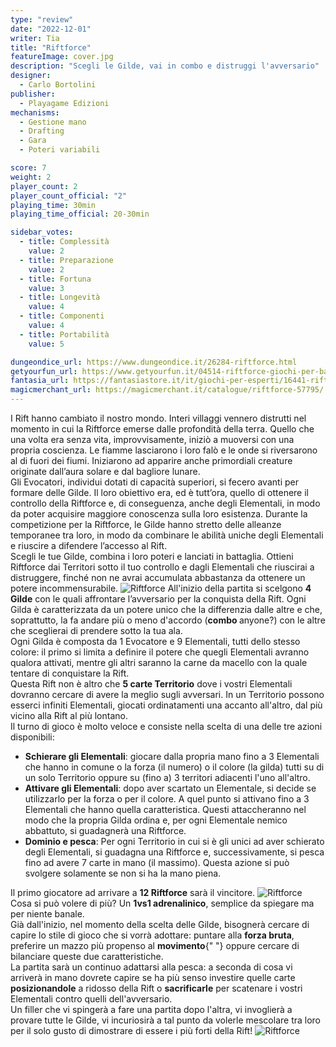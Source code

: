 ```yaml
---
type: "review"
date: "2022-12-01"
writer: Tia
title: "Riftforce"
featureImage: cover.jpg
description: "Scegli le Gilde, vai in combo e distruggi l'avversario"
designer:
  - Carlo Bortolini
publisher:
  - Playagame Edizioni
mechanisms:
  - Gestione mano
  - Drafting
  - Gara
  - Poteri variabili

score: 7
weight: 2
player_count: 2
player_count_official: "2"
playing_time: 30min
playing_time_official: 20-30min

sidebar_votes:
  - title: Complessità
    value: 2
  - title: Preparazione
    value: 2
  - title: Fortuna
    value: 3
  - title: Longevità
    value: 4
  - title: Componenti
    value: 4
  - title: Portabilità
    value: 5

dungeondice_url: https://www.dungeondice.it/26284-riftforce.html
getyourfun_url: https://www.getyourfun.it/04514-riftforce-giochi-per-bambini.html
fantasia_url: https://fantasiastore.it/it/giochi-per-esperti/16441-riftforce.html
magicmerchant_url: https://magicmerchant.it/catalogue/riftforce-57795/
---
```


<Setting>
  I Rift hanno cambiato il nostro mondo. Interi villaggi vennero distrutti nel momento in cui la Riftforce emerse dalle
  profondità della terra. Quello che una volta era senza vita, improvvisamente, iniziò a muoversi con una propria
  coscienza. Le fiamme lasciarono i loro falò e le onde si riversarono al di fuori dei fiumi. Iniziarono ad apparire
  anche primordiali creature originate dall’aura solare e dal bagliore lunare.
  <br />
  Gli Evocatori, individui dotati di capacità superiori, si fecero avanti per formare delle Gilde. Il loro obiettivo
  era, ed è tutt’ora, quello di ottenere il controllo della Riftforce e, di conseguenza, anche degli Elementali, in modo
  da poter acquisire maggiore conoscenza sulla loro esistenza. Durante la competizione per la Riftforce, le Gilde hanno
  stretto delle alleanze temporanee tra loro, in modo da combinare le abilità uniche degli Elementali e riuscire a
  difendere l’accesso al Rift.
  <br />
  Scegli le tue Gilde, combina i loro poteri e lanciati in battaglia. Ottieni Riftforce dai Territori sotto il tuo
  controllo e dagli Elementali che riuscirai a distruggere, finché non ne avrai accumulata abbastanza da ottenere un
  potere incommensurabile.
</Setting>

<img src="./game1.jpg" alt="Riftforce" />

<Rules>
  All'inizio della partita si scelgono <strong>4 Gilde</strong> con le quali affrontare l’avversario per la conquista
  della Rift. Ogni Gilda è caratterizzata da un potere unico che la differenzia dalle altre e che, soprattutto, la fa
  andare più o meno d'accordo (<strong>combo </strong>
  anyone?) con le altre che sceglierai di prendere sotto la tua ala.
  <br />
  Ogni Gilda è composta da 1 Evocatore e 9 Elementali, tutti dello stesso colore: il primo si limita a definire il potere
  che quegli Elementali avranno qualora attivati, mentre gli altri saranno la carne da macello con la quale tentare di conquistare
  la Rift.
  <br />
  Questa Rift non è altro che <strong>5 carte Territorio</strong> dove i vostri Elementali dovranno cercare di avere la meglio
  sugli avversari. In un Territorio possono esserci infiniti Elementali, giocati ordinatamenti una accanto all'altro, dal
  più vicino alla Rift al più lontano.
  <br />
  Il turno di gioco è molto veloce e consiste nella scelta di una delle tre azioni disponibili:
  <ul>
    <li>
      <strong>Schierare gli Elementali</strong>: giocare dalla propria mano fino a 3 Elementali che hanno in comune o la
      forza (il numero) o il colore (la gilda) tutti su di un solo Territorio oppure su (fino a) 3 territori adiacenti
      l'uno all'altro.
    </li>
    <li>
      <strong>Attivare gli Elementali</strong>: dopo aver scartato un Elementale, si decide se utilizzarlo per la forza
      o per il colore. A quel punto si attivano fino a 3 Elementali che hanno quella caratteristica. Questi
      attaccheranno nel modo che la propria Gilda ordina e, per ogni Elementale nemico abbattuto, si guadagnerà una
      Riftforce.
    </li>
    <li>
      <strong>Dominio e pesca</strong>: Per ogni Territorio in cui si è gli unici ad aver schierato degli Elementali, si
      guadagna una Riftforce e, successivamente, si pesca fino ad avere 7 carte in mano (il massimo). Questa azione si
      può svolgere solamente se non si ha la mano piena.
    </li>
  </ul>
  Il primo giocatore ad arrivare a <strong>12 Riftforce</strong> sarà il vincitore.
</Rules>

<img src="./game2.jpg" alt="Riftforce" />

<Feedback>
  Cosa si può volere di più? Un <strong>1vs1 adrenalinico</strong>, semplice da spiegare ma per niente banale.&nbsp;
  <br />
  Già dall'inizio, nel momento della scelta delle Gilde, bisognerà cercare di capire lo stile di gioco che si vorrà
  adottare: puntare alla <strong>forza bruta</strong>, preferire un mazzo più propenso al <strong>movimento</strong>{" "}
  oppure cercare di bilanciare queste due caratteristiche.
  <br />
  La partita sarà un continuo adattarsi alla pesca: a seconda di cosa vi arriverà in mano dovrete capire se ha più senso
  investire quelle carte <strong>posizionandole</strong> a ridosso della Rift o <strong>sacrificarle</strong> per
  scatenare i vostri Elementali contro quelli dell'avversario.&nbsp;
  <br />
  Un filler che vi spingerà a fare una partita dopo l'altra, vi invoglierà a provare tutte le Gilde, vi incuriosirà a
  tal punto da volerle mescolare tra loro per il solo gusto di dimostrare di essere i più forti della Rift!
</Feedback>

<img src="./game3.jpg" alt="Riftforce" />
